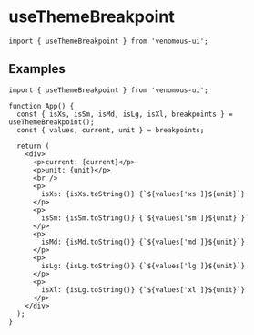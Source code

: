 
# useThemeBreakpoint

```tsx
import { useThemeBreakpoint } from 'venomous-ui';
```

## Examples

```tsx
import { useThemeBreakpoint } from 'venomous-ui';

function App() {
  const { isXs, isSm, isMd, isLg, isXl, breakpoints } = useThemeBreakpoint();
  const { values, current, unit } = breakpoints;

  return (
    <div>
      <p>current: {current}</p>
      <p>unit: {unit}</p>
      <br />
      <p>
        isXs: {isXs.toString()} {`${values['xs']}${unit}`}
      </p>
      <p>
        isSm: {isSm.toString()} {`${values['sm']}${unit}`}
      </p>
      <p>
        isMd: {isMd.toString()} {`${values['md']}${unit}`}
      </p>
      <p>
        isLg: {isLg.toString()} {`${values['lg']}${unit}`}
      </p>
      <p>
        isXl: {isLg.toString()} {`${values['xl']}${unit}`}
      </p>
    </div>
  );
}
```
